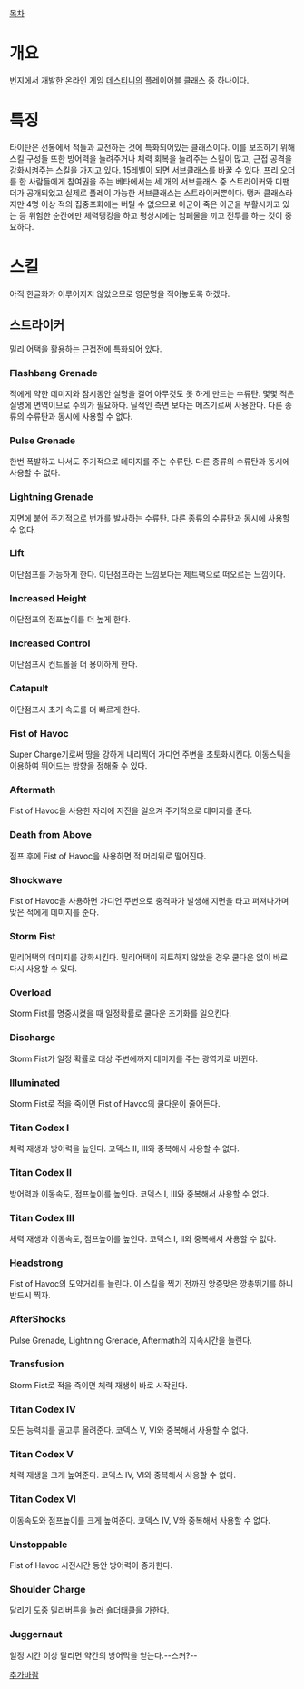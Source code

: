 [[목차]]
= 개요 =
번지에서 개발한 온라인 게임 [[데스티니(게임)#s-2|데스티니]]의 플레이어블 클래스 중 하나이다.

= 특징 =
타이탄은 선봉에서 적들과 교전하는 것에 특화되어있는 클래스이다. 이를 보조하기 위해 스킬 구성들 또한 방어력을 늘려주거나 체력 회복을 늘려주는 스킬이 많고, 근접 공격을 강화시켜주는 스킬을 가지고 있다. 15레벨이 되면 서브클래스를 바꿀 수 있다. 프리 오더를 한 사람들에게 참여권을 주는 베타에서는 세 개의 서브클래스 중 스트라이커와 디팬더가 공개되었고 실제로 플레이 가능한 서브클래스는 스트라이커뿐이다.
탱커 클래스라지만 4명 이상 적의 집중포화에는 버틸 수 없으므로 아군이 죽은 아군을 부활시키고 있는 등 위험한 순간에만 체력탱킹을 하고 평상시에는 엄폐물을 끼고 전투를 하는 것이 중요하다.

= 스킬 =
아직 한글화가 이루어지지 않았으므로 영문명을 적어놓도록 하겠다.
== 스트라이커 ==
밀리 어택을 활용하는 근접전에 특화되어 있다.
=== Flashbang Grenade ===
적에게 약한 데미지와 잠시동안 실명을 걸어 아무것도 못 하게 만드는 수류탄. 몇몇 적은 실명에 면역이므로 주의가 필요하다. 딜적인 측면 보다는 메즈기로써 사용한다. 다른 종류의 수류탄과 동시에 사용할 수 없다.

=== Pulse Grenade ===
한번 폭발하고 나서도 주기적으로 데미지를 주는 수류탄. 다른 종류의 수류탄과 동시에 사용할 수 없다.

=== Lightning Grenade ===
지면에 붙어 주기적으로 번개를 발사하는 수류탄. 다른 종류의 수류탄과 동시에 사용할 수 없다.

=== Lift ===
이단점프를 가능하게 한다. 이단점프라는 느낌보다는 제트팩으로 떠오르는 느낌이다.

=== Increased Height ===
이단점프의 점프높이를 더 높게 한다.

=== Increased Control ===
이단점프시 컨트롤을 더 용이하게 한다.

=== Catapult ===
이단점프시 초기 속도를 더 빠르게 한다.

=== Fist of Havoc ===
Super Charge기로써 땅을 강하게 내리찍어 가디언 주변을 초토화시킨다. 이동스틱을 이용하여 뛰어드는 방향을 정해줄 수 있다.

=== Aftermath ===
Fist of Havoc을 사용한 자리에 지진을 일으켜 주기적으로 데미지를 준다.

=== Death from Above ===
점프 후에 Fist of Havoc을 사용하면 적 머리위로 떨어진다.

=== Shockwave ===
Fist of Havoc을 사용하면 가디언 주변으로 충격파가 발생해 지면을 타고 퍼져나가며 맞은 적에게 데미지를 준다.

=== Storm Fist ===
밀리어택의 데미지를 강화시킨다. 밀리어택이 히트하지 않았을 경우 쿨다운 없이 바로 다시 사용할 수 있다.

=== Overload ===
Storm Fist를 명중시켰을 때 일정확률로 쿨다운 초기화를 일으킨다.

=== Discharge ===
Storm Fist가 일정 확률로 대상 주변에까지 데미지를 주는 광역기로 바뀐다.

=== Illuminated ===
Storm Fist로 적을 죽이면 Fist of Havoc의 쿨다운이 줄어든다.

=== Titan Codex I ===
체력 재생과 방어력을 높인다. 코덱스 II, III와 중복해서 사용할 수 없다.

=== Titan Codex II ===
방어력과 이동속도, 점프높이를 높인다. 코덱스 I, III와 중복해서 사용할 수 없다.

=== Titan Codex III ===
체력 재생과 이동속도, 점프높이를 높인다. 코덱스 I, II와 중복해서 사용할 수 없다.

=== Headstrong ===
Fist of Havoc의 도약거리를 늘린다. 이 스킬을 찍기 전까진 앙증맞은 깡총뛰기를 하니 반드시 찍자.

=== AfterShocks ===
Pulse Grenade, Lightning Grenade, Aftermath의 지속시간을 늘린다.

=== Transfusion ===
Storm Fist로 적을 죽이면 체력 재생이 바로 시작된다.

=== Titan Codex IV ===
모든 능력치를 골고루 올려준다. 코덱스 V, VI와 중복해서 사용할 수 없다.

=== Titan Codex V ===
체력 재생을 크게 높여준다. 코덱스 IV, VI와 중복해서 사용할 수 없다.

=== Titan Codex VI ===
이동속도와 점프높이를 크게 높여준다. 코덱스 IV, V와 중복해서 사용할 수 없다.

=== Unstoppable ===
Fist of Havoc 시전시간 동안 방어력이 증가한다.

=== Shoulder Charge ===
달리기 도중 밀리버튼을 눌러 숄더태클을 가한다.

=== Juggernaut ===
일정 시간 이상 달리면 약간의 방어막을 얻는다.--스커?--

[[추가바람#s-2|추가바람]]
